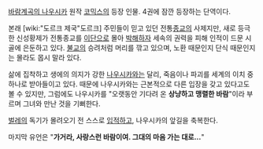 [[바람계곡의 나우시카]] 원작 [[코믹스]]의 등장 인물. 4권에 잠깐 등장하는 단역이다.

본래 [wiki:"도르크 제국"도르크] 주민들이 믿고 있던 전통[[종교]]의 사제지만, 새로 등극한 신성황제가 전통종교를 [[이단]]으로 몰아 [[박해]]하자 세속의 권력을 피해 인적이 드문 시골에 은둔하고 있다. [[불교]]의 승려처럼 머리를 깎고 있으며, 노환 때문인지 단식 때문인지는 몰라도 몹시 말라 있다.

삶에 집착하고 생에의 의지가 강한 [[나우시카]]와는 달리, 죽음이나 파괴를 세계의 이치 중 하나로 받아들이고 있다. 때문에 나우시카와는 근본적으로 다른 입장을 갖고 있다고도 볼 수 있지만, 그럼에도 나우시카를 "오랫동안 기다려 온 '''상냥하고 맹렬한 바람'''"이라 부르며 그녀와 만난 것을 기뻐한다.

[[벌레]]의 독기가 몰려오기 전 스스로 [[입적]]하고, 나우시카의 앞길을 축복한다.

마지막 유언은 "'''가거라, 사랑스런 바람이여. 그대의 마음 가는 대로...'''"
